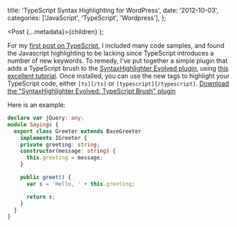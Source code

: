 
  title: 'TypeScript Syntax Highlighting for WordPress',
  date: '2012-10-03',
  categories: ['JavaScript', 'TypeScript', 'Wordpress'],
};

  <Post {...metadata}>{children}</Post>
);

For my [first post on TypeScript][1], I included many code samples, and found the Javascript highlighting to be lacking since TypeScript introduces a number of new keywords. To remedy, I've put together a simple plugin that adds a TypeScript brush to the [SyntaxHighlighter Evolved plugin][2], using [this excellent tutorial][3]. Once installed, you can use the new tags to highlight your TypeScript code, either `[ts][/ts]` or `[typescript][/typescript]`.
[Download the "SyntaxHighlighter Evolved: TypeScript Brush" plugin][4]

<!-- more -->

Here is an example:

```typescript
declare var jQuery: any;
module Sayings {
  export class Greeter extends BaseGreeter
    implements IGreeter {
    private greeting: string;
    constructor(message: string) {
      this.greeting = message;
    }

    public greet() {
      var s = 'Hello, ' + this.greeting;

      return s;
    }
  }
}
```

[1]: http://ianobermiller.com/blog/2012/10/01/typescript-highlights/
[2]: http://wordpress.org/extend/plugins/syntaxhighlighter/
[3]: http://www.viper007bond.com/wordpress-plugins/syntaxhighlighter/adding-a-new-brush-language/
[4]: http://ianobermiller.com/wp-content/uploads/2012/10/SyntaxHighlighter-Evolved-TypeScript-Brush.zip

